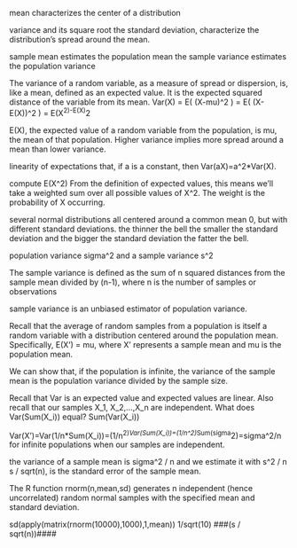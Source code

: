 
mean 
characterizes the center of a distribution

variance and its square root
the standard deviation, characterize the distribution's spread around the mean.

sample mean estimates the population mean
the sample variance estimates the population variance
 
The variance of a random variable, as a measure of spread or dispersion, is, like a mean, defined as an expected value. It is the expected squared distance of the variable from its mean.
Var(X) = E( (X-mu)^2 ) = E( (X-E(X))^2 ) = E(X^2)-E(X)^2

E(X), the expected value of a random variable from the population, is mu, the mean of that population.
Higher variance implies more spread around a mean than lower variance.

linearity of expectations that, if a is a constant, then Var(aX)=a^2*Var(X).

compute E(X^2)
From the definition of expected values, this means we'll take a weighted sum over all possible values of X^2. The weight is the probability of X occurring.

several normal distributions all centered around a common mean 0, but with different standard deviations.
the thinner the bell the smaller the standard deviation and the bigger the standard deviation the fatter the bell.

population variance sigma^2 and a sample variance s^2

The sample variance is defined as the sum of n squared distances from the sample mean divided by (n-1), where n is the number of samples or observations

sample variance is an unbiased estimator of population variance.

Recall that the average of random samples from a population is itself a random variable with a distribution centered around the population mean. Specifically, E(X') = mu, where X' represents a sample mean and mu is the population mean.

We can show that, if the population is infinite, the variance of the sample mean is the population variance divided by the sample size.

Recall that Var is an expected value and expected values are linear. Also recall that our samples X_1, X_2,...,X_n are independent. What does Var(Sum(X_i)) equal?
Sum(Var(X_i))

Var(X')=Var(1/n*Sum(X_i))=(1/n^2)*Var(Sum(X_i))=(1/n^2)*Sum(sigma^2)=sigma^2/n for infinite populations when our samples are independent.

the variance of a sample mean is sigma^2 / n and we estimate it with s^2 / n
s / sqrt(n), is the standard error of the sample mean.

The R function rnorm(n,mean,sd) generates n independent (hence uncorrelated) random normal samples with the specified mean and standard deviation.

sd(apply(matrix(rnorm(10000),1000),1,mean))
1/sqrt(10) ###(s / sqrt(n))####




